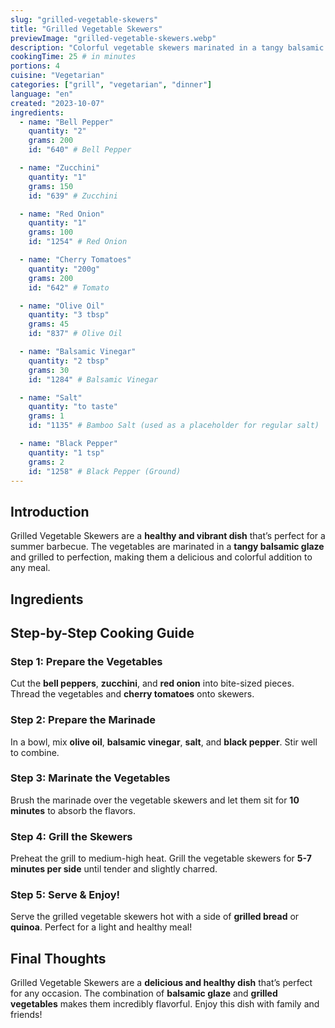 ```yaml
---
slug: "grilled-vegetable-skewers"
title: "Grilled Vegetable Skewers"
previewImage: "grilled-vegetable-skewers.webp"
description: "Colorful vegetable skewers marinated in a tangy balsamic glaze, grilled to perfection."
cookingTime: 25 # in minutes
portions: 4
cuisine: "Vegetarian"
categories: ["grill", "vegetarian", "dinner"]
language: "en"
created: "2023-10-07"
ingredients:
  - name: "Bell Pepper"
    quantity: "2"
    grams: 200
    id: "640" # Bell Pepper

  - name: "Zucchini"
    quantity: "1"
    grams: 150
    id: "639" # Zucchini

  - name: "Red Onion"
    quantity: "1"
    grams: 100
    id: "1254" # Red Onion

  - name: "Cherry Tomatoes"
    quantity: "200g"
    grams: 200
    id: "642" # Tomato

  - name: "Olive Oil"
    quantity: "3 tbsp"
    grams: 45
    id: "837" # Olive Oil

  - name: "Balsamic Vinegar"
    quantity: "2 tbsp"
    grams: 30
    id: "1284" # Balsamic Vinegar

  - name: "Salt"
    quantity: "to taste"
    grams: 1
    id: "1135" # Bamboo Salt (used as a placeholder for regular salt)

  - name: "Black Pepper"
    quantity: "1 tsp"
    grams: 2
    id: "1258" # Black Pepper (Ground)
---
```



## Introduction

Grilled Vegetable Skewers are a **healthy and vibrant dish** that’s perfect for a summer barbecue. The vegetables are marinated in a **tangy balsamic glaze** and grilled to perfection, making them a delicious and colorful addition to any meal.

## Ingredients

<IngredientsList
  ingredients={frontmatter.ingredients}
  portions={frontmatter.portions}
/>

## Step-by-Step Cooking Guide

### Step 1: Prepare the Vegetables

Cut the **bell peppers**, **zucchini**, and **red onion** into bite-sized pieces. Thread the vegetables and **cherry tomatoes** onto skewers.

<CookingStep
  action="vegetable-mix-skewers"
  alt="Cutting vegetables for skewers"
/>

### Step 2: Prepare the Marinade

In a bowl, mix **olive oil**, **balsamic vinegar**, **salt**, and **black pepper**. Stir well to combine.

<CookingStep
  action="mixing-bowl-liquids-marinade"
  alt="Mixing marinade in a bowl"
/>

### Step 3: Marinate the Vegetables

Brush the marinade over the vegetable skewers and let them sit for **10 minutes** to absorb the flavors.

<CookingStep
  action="vegetable-mix-skewers-brushing"
  alt="Marinating vegetable skewers"
/>

### Step 4: Grill the Skewers

Preheat the grill to medium-high heat. Grill the vegetable skewers for **5-7 minutes per side** until tender and slightly charred.

<CookingStep
  action="grilling-skewers-veggie"
  alt="Grilling vegetable skewers"
/>

### Step 5: Serve & Enjoy!

Serve the grilled vegetable skewers hot with a side of **grilled bread** or **quinoa**. Perfect for a light and healthy meal!

## Final Thoughts

Grilled Vegetable Skewers are a **delicious and healthy dish** that’s perfect for any occasion. The combination of **balsamic glaze** and **grilled vegetables** makes them incredibly flavorful. Enjoy this dish with family and friends!

<NutritionFacts ingredients={frontmatter.ingredients} />
